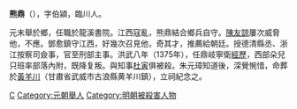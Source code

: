 '''熊鼎'''（{{bd|？||1375年||X}}），字伯潁，臨川人。

元末舉於鄉，任職於龍溪書院。江西寇亂，熊鼎結合鄉兵自守。[[陳友諒|陳友諒]]屢次威脅他，不應。鄧愈鎮守江西，好幾次召見他，奇其才，推薦給朝廷。授德清縣丞、浙江按察司僉事，官至刑部主事。洪武八年（1375年），任鼎岐寧衛[[經歷|經歷]]，西部朵兒只班率部落內附，既降复叛。與知事[[杜寅|杜寅]]俱被殺。朱元璋知道後，深覺惋惜，命葬於[[黃羊川|黃羊川]]（甘肅省武威市古浪縣黄羊川鎮），立祠紀念之。

[[Category:明朝軍事人物|C]]
[[Category:元朝舉人|Category:元朝舉人]]
[[Category:明朝被殺害人物|Category:明朝被殺害人物]]